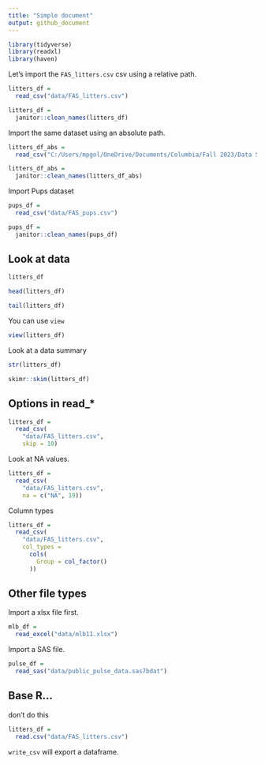 ```yaml
---
title: "Simple document"
output: github_document
---
```


```r
library(tidyverse)
library(readxl)
library(haven)
```


Let's import the `FAS_litters.csv` csv using a relative path.

```r
litters_df = 
  read_csv("data/FAS_litters.csv")

litters_df = 
  janitor::clean_names(litters_df)
```

Import the same dataset using an absolute path.

```r
litters_df_abs = 
  read_csv("C:/Users/mpgol/OneDrive/Documents/Columbia/Fall 2023/Data Science/In Class/data_wrangling_i/data/FAS_litters.csv")

litters_df_abs = 
  janitor::clean_names(litters_df_abs)
```

Import Pups dataset

```r
pups_df = 
  read_csv("data/FAS_pups.csv")

pups_df =
  janitor::clean_names(pups_df)
```


## Look at data

```r
litters_df

head(litters_df)

tail(litters_df)
```

You can use `view`

```r
view(litters_df)
```

Look at a data summary

```r
str(litters_df)

skimr::skim(litters_df)
```



## Options in read_*

```r
litters_df =
  read_csv(
    "data/FAS_litters.csv",
    skip = 10)
```

Look at NA values.

```r
litters_df =
  read_csv(
    "data/FAS_litters.csv",
    na = c("NA", 19))
```

Column types

```r
litters_df =
  read_csv(
    "data/FAS_litters.csv",
    col_types =
      cols(
        Group = col_factor()
      ))
```



## Other file types

Import a xlsx file first.

```r
mlb_df = 
  read_excel("data/mlb11.xlsx")
```

Import a SAS file.

```r
pulse_df =
  read_sas("data/public_pulse_data.sas7bdat")
```


## Base R...

don't do this

```r
litters_df =
  read.csv("data/FAS_litters.csv")
```


`write_csv` will export a dataframe.